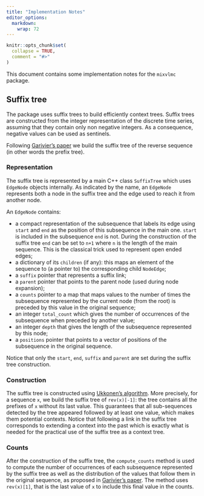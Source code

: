 ```yaml
---
title: "Implementation Notes"
editor_options: 
  markdown: 
    wrap: 72
---
```


```r
knitr::opts_chunk$set(
  collapse = TRUE,
  comment = "#>"
)
```

This document contains some implementation notes for the `mixvlmc`
package.

## Suffix tree

The package uses suffix trees to build efficiently context trees. Suffix
trees are constructed from the integer representation of the discrete
time series, assuming that they contain only non negative integers. As a
consequence, negative values can be used as sentinels.

Following [Garivier's paper](https://dx.doi.org/10.1109/TIT.2006.881742)
we build the suffix tree of the reverse sequence (in other words the
prefix tree).

### Representation

The suffix tree is represented by a main C++ class `SuffixTree` which
uses `EdgeNode` objects internally. As indicated by the name, an
`EdgeNode` represents both a node in the suffix tree and the edge used
to reach it from another node.

An `EdgeNode` contains:

-   a compact representation of the subsequence that labels its edge
    using `start` and `end` as the position of this subsequence in the
    main one. `start` is included in the subsequence `end` is not.
    During the construction of the suffix tree `end` can be set to `n+1`
    where `n` is the length of the main sequence. This is the classical
    trick used to represent open ended edges;
-   a dictionary of its `children` (if any): this maps an element of the
    sequence to (a pointer to) the corresponding child `NodeEdge`;
-   a `suffix` pointer that represents a suffix link;
-   a `parent` pointer that points to the parent node (used during node
    expansion);
-   a `counts` pointer to a map that maps values to the number of times
    the subsequence represented by the current node (from the root) is
    preceded by this value in the original sequence;
-   an integer `total_count` which gives the number of occurrences of
    the subsequence when preceded by another value;
-   an integer `depth` that gives the length of the subsequence
    represented by this node;
-   a `positions` pointer that points to a vector of positions of the
    subsequence in the original sequence.

Notice that only the `start`, `end`, `suffix` and `parent` are set
during the suffix tree construction.

### Construction

The suffix tree is constructed using [Ukkonen's
algorithm](https://doi.org/10.1007%2FBF01206331). More precisely, for a
sequence `x`, we build the suffix tree of `rev(x)[-1]`: the tree
contains all the prefixes of `x` without its last value. This guarantees
that all sub-sequences detected by the tree appeared followed by at least
one value, which makes them potential contexts. Notice that following a
link in the suffix tree corresponds to extending a context into the past
which is exactly what is needed for the practical use of the suffix tree
as a context tree.

### Counts

After the construction of the suffix tree, the `compute_counts` method
is used to compute the number of occurrences of each subsequence
represented by the suffix tree as well as the distribution of the values
that follow them in the original sequence, as proposed in [Garivier's
paper](https://dx.doi.org/10.1109/TIT.2006.881742). The method uses
`rev(x)[1]`, that is the last value of `x` to include this final value
in the counts.
